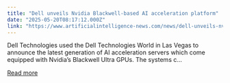 ```yaml
---
title: "Dell unveils Nvidia Blackwell-based AI acceleration platform"
date: "2025-05-20T08:17:12.000Z"
link: "https://www.artificialintelligence-news.com/news/dell-unveils-nvidia-blackwell-based-ai-acceleration-platform/"
---
```


Dell Technologies used the Dell Technologies World in Las Vegas to announce the latest generation of AI acceleration servers which come equipped with Nvidia&#8217;s Blackwell Ultra GPUs. The systems c...

[Read more](https://www.artificialintelligence-news.com/news/dell-unveils-nvidia-blackwell-based-ai-acceleration-platform/)
